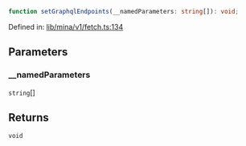 ```ts
function setGraphqlEndpoints(__namedParameters: string[]): void;
```

Defined in: [lib/mina/v1/fetch.ts:134](https://github.com/o1-labs/o1js/blob/fca908c243ee8e908efacaf73a882d48759e675a/src/lib/mina/v1/fetch.ts#L134)

## Parameters

### \_\_namedParameters

`string`[]

## Returns

`void`
